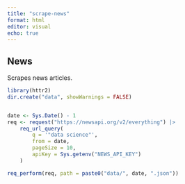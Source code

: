 ```yaml
---
title: "scrape-news"
format: html
editor: visual
echo: true
---
```


## News

Scrapes news articles.

```r
library(httr2)
dir.create("data", showWarnings = FALSE)


date <- Sys.Date() - 1
req <- request("https://newsapi.org/v2/everything") |>
    req_url_query(
        q = '"data science"',
        from = date,
        pageSize = 10,
        apiKey = Sys.getenv("NEWS_API_KEY")
    )

req_perform(req, path = paste0("data/", date, ".json"))

```
